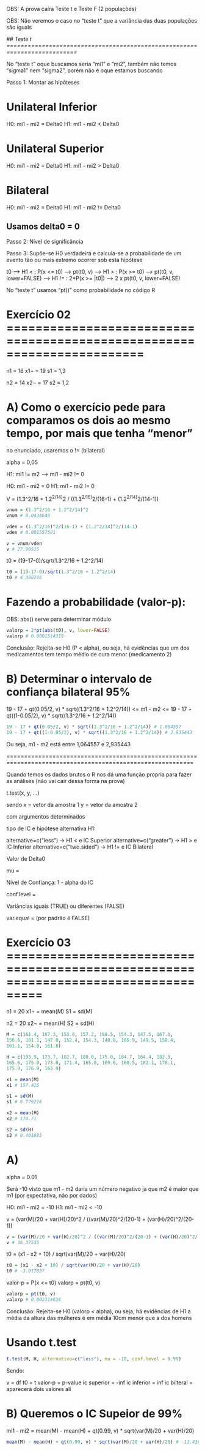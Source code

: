 OBS: A prova caíra Teste t e Teste F (2 populações)

OBS: Nâo veremos o caso no "teste t" que a variância das duas populações são iguais

*## Teste t ==========================================================================*

No "teste t" oque buscamos seria "mi1" e "mi2", também não temos "sigma1" nem "sigma2",
porém não é oque estamos buscando


Passo 1: Montar as hipóteses

# Unilateral Inferior
  
  H0: mi1 - mi2 = Delta0
  H1: mi1 - mi2 < Delta0
  
# Unilateral Superior

  H0: mi1 - mi2 = Delta0
  H1: mi1 - mi2 > Delta0

# Bilateral

  H0: mi1 - mi2 = Delta0
  H1: mi1 - mi2 != Delta0
  
## Usamos delta0 = 0


Passo 2: Nível de significância


Passo 3: Supõe-se H0 verdadeira e calcula-se a probabilidade de um evento tão ou mais
extremo ocorrer sob esta hipótese 

t0 --> H1 < : P(x <= t0) --> pt(t0, v)
   --> H1 > : P(x >= t0) --> pt(t0, v, lower=FALSE)
   --> H1 != : 2*P(x >= |t0|) --> 2 x pt(t0, v, lower=FALSE)
   
No "teste t" usamos "pt()" como probabilidade no código R


# Exercício 02 =======================================================================

n1 = 16
x1¬ = 19
s1 = 1,3

n2 = 14
x2¬ = 17
s2 = 1,2

# A) Como o exercício pede para comparamos os dois ao mesmo tempo, por mais que tenha "menor"
no enunciado, usaremos o != (bilateral)

alpha = 0,05

H1: mi1 != m2 --> mi1 - mi2 != 0

H0: mi1 - mi2 = 0
H1: mi1 - mi2 != 0

V = (1.3^2/16 + 1.2^2/14)^2 / ((1.3^2/16)^2/(16-1) + (1.2^2/14)^2/(14-1))

```r
vnum = (1.3^2/16 + 1.2^2/14)^2
vnum # 0.0434648

vden = (1.3^2/16)^2/(16-1) + (1.2^2/14)^2/(14-1)
vden # 0.001557591

v = vnum/vden
v # 27.90515
```

t0 = (19-17-0)/sqrt(1.3^2/16 + 1.2^2/14)

```r
t0 = (19-17-0)/sqrt(1.3^2/16 + 1.2^2/14)
t0 # 4.380216
```

# Fazendo a probabilidade (valor-p):

OBS: abs() serve para determinar módulo

```r
valorp = 2*pt(abs(t0), v, lower=FALSE)
valorp # 0.0001514319
```

Conclusão: Rejeita-se H0 (P < alpha), ou seja, há evidências que um dos medicamentos 
tem tempo médio de cura menor (medicamento 2)


# B) Determinar o intervalo de confiança bilateral 95%

19 - 17 + qt(0.05/2, v) * sqrt((1.3^2/16 + 1.2^2/14)) <= m1 - m2 <= 19 - 17 + qt((1-0.05/2), v) * sqrt((1.3^2/16 + 1.2^2/14))

```r
19 - 17 + qt(0.05/2, v) * sqrt((1.3^2/16 + 1.2^2/14)) # 1.064557
19 - 17 + qt((1-0.05/2), v) * sqrt((1.3^2/16 + 1.2^2/14)) # 2.935443
```

Ou seja, m1 - m2 está entre 1,064557 e 2,935443

===========================================================================================================

Quando temos os dados brutos o R nos dá uma função propria para fazer as análises
(não vai cair dessa forma na prova)

t.test(x, y, ...)

sendo x = vetor da amostra 1
y = vetor da amostra 2

com argumentos determinados

tipo de IC e hipótese alternativa H1:
  
  alternative=c("less") -> H1 < e IC Superior
  alternative=c("greater") -> H1 > e IC Inferior
  alternative=c("two.sided") -> H1 != e IC Bilateral

Valor de Delta0
  
  mu = 

Nível de Confiança: 1 - alpha do IC

  conf.level = 
  
Variâncias iguais (TRUE) ou diferentes (FALSE)

  var.equal = (por padrão é FALSE)


# Exercício 03 ===================================================================================

n1 = 20
x1¬ = mean(M)
S1 = sd(M)

n2 = 20
x2¬ = mean(H)
S2 = sd(H)

```r
M = c(161.4, 167.3, 153.8, 157.2, 168.5, 154.3, 147.5, 167.6, 
156.6, 161.1, 147.0, 152.4, 154.3, 148.8, 165.9, 149.5, 158.4, 
161.1, 154.0, 161.8)

H = c(193.9, 173.7, 182.7, 180.0, 175.0, 184.7, 164.4, 182.8, 
165.6, 175.0, 173.0, 171.4, 165.0, 169.6, 160.5, 182.1, 178.1, 
175.9, 176.9, 163.9)

x1 = mean(M)
x1 # 157.425

s1 = sd(M)
s1 # 6.779216

x2 = mean(H)
x2 # 174.71

s2 = sd(H)
s2 # 8.401685

```

# A)

alpha = 0.01

Será -10 visto que m1 - m2 daria um número negativo ja que m2 é maior que m1 (por expectativa, não por dados)

H0: mi1 - mi2 = -10
H1: mi1 - mi2 < -10

v = (var(M)/20 + var(H)/20)^2 / ((var(M)/20)^2/(20-1) + (var(H)/20)^2/(20-1))
```r
v = (var(M)/20 + var(H)/20)^2 / ((var(M)/20)^2/(20-1) + (var(H)/20)^2/(20-1))
v # 36.37535
```

t0 = (x1 - x2 + 10) / sqrt(var(M)/20 + var(H)/20)
```r
t0 = (x1 - x2 + 10) / sqrt(var(M)/20 + var(H)/20)
t0 # -3.017837
```

valor-p = P(x <= t0)
valorp = pt(t0, v)
```r
valorp = pt(t0, v)
valorp # 0.002314636
```

Conclusão: Rejeita-se H0 (valorp < alpha), ou seja, há evidências de H1 a média da altura
das mulheres é em média 10cm menor que a dos homens


# Usando t.test
```r
t.test(M, H, alternative=c("less"), mu = -10, conf.level = 0.99)
```
Sendo:
  
  v = df
  t0 = t
  valor-p = p-value
  ic superior = -inf
  ic inferior = inf
  ic bilteral = aparecerá dois valores ali

# B) Queremos o IC Supeior de 99%

mi1 - mi2 = mean(M) - mean(H) + qt(0.99, v) * sqrt(var(M)/20 + var(H)/20)
```r
mean(M) - mean(H) + qt(0.99, v) * sqrt(var(M)/20 + var(H)/20) # -11.41099
```
















